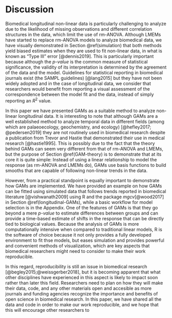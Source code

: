 # Discussion

Biomedical longitudinal non-linear data is particularly challenging to analyze due to the likelihood of missing observations and different correlation structures in the data, which limit the use of rm-ANOVA. Although LMEMs have started to replace rm-ANOVA models to analyze biomedical data, we have visually demonstrated in Section \@ref(simulation) that both methods yield biased estimates when they are used to fit non-linear data, in what is known as "Type III" error [@dennis2019]. This is particularly important because although the _p-value_ is the common measure of statistical significance, the validity of its interpretation is determined by the agreement of the data and the model. Guidelines for statistical reporting in biomedical journals exist (the SAMPL guidelines) [@lang2015] but they have not been widely adopted and in the case of longitudinal data, we consider that researchers would benefit from reporting a visual assessment of the correspondence between the model fit and the data, instead of simply reporting an $R^2$ value.

In this paper we have presented GAMs as a suitable method to analyze non-linear longitudinal data. It is interesting to note that although GAMs are a well established method to analyze temporal data in different fields (among which are palaeoecology, geochemistry, and ecology) [@hefley2017; @pedersen2019] they are not routinely used in biomedical research despite a publication from Trevor and Hastie that demonstrated their use in medical research [@hastie1995]. This is possibly due to the fact that the theory behind GAMs can seem very different from that of rm-ANOVA and LMEMs, but the purpose of Section \@ref(GAM-theory) is to demonstrate that at its core it is quite simple: Instead of using a linear relationship to model the response (as rm-ANOVA and LMEMs do), GAMs use basis functions to build smooths that are capable of following non-linear trends in the data.

However, from a practical standpoint is equally important to demonstrate how GAMs are implemented. We have provided an example on how GAMs can be fitted using simulated data that follows trends reported in biomedical literature [@vishwanath2009] using $\textsf{R}$ and the package _mgcv_[@wood2017] in Section \@ref(longitudinal-GAMs), while a basic workflow for model selection is in the Appendix. One of the features of GAMs is that they go beyond a mere _p-value_ to estimate differences between groups and can provide a time-based estimate of shifts in the response that can be directly tied to biological values. Because the analysis of GAMs is more computationally intensive when compared to traditional linear models, $\textsf{R}$ is the software of choice because it not only provides a fully developed environment to fit thse models, but eases simulation and provides powerful and convenient methods of visualization, which are key aspects that biomedical researchers might need to consider to make their work reproducible. 

In this regard, reproducibility is still an issue in biomedical research [@begley2015;@weissgerber2018], but it is becoming apparent that what other disciplines have experienced in this aspect is likely to impact soon rather than later this field. Researchers need to plan on how they will make their data, code, and any other materials open and accesible as more journals and funding agencies recognize the importance and benefits of open science in biomedical research. In this paper, we have shared all the data and code in order to make our work reproducible, and we hope that this will encourage other researchers to 
